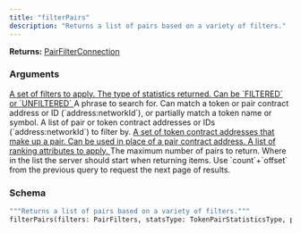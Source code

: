 ```yaml
---
title: "filterPairs"
description: "Returns a list of pairs based on a variety of filters."
---
```


**Returns:** [PairFilterConnection](/api-reference/types#pairfilterconnection)

### Arguments

<a href="/api-reference/input-objects#pairfilters">
  <ResponseField name="filters" type="PairFilters">
    A set of filters to apply.
  </ResponseField>
</a>

<a href="/api-reference/enums#tokenpairstatisticstype">
  <ResponseField name="statsType" type="TokenPairStatisticsType">
    The type of statistics returned. Can be `FILTERED` or `UNFILTERED`
  </ResponseField>
</a>

<ResponseField name="phrase" type="String">
  A phrase to search for. Can match a token or pair contract address or ID (`address:networkId`), or partially match a token name or symbol.
</ResponseField>

<ResponseField name="pairs" type="[String]">
  A list of pair or token contract addresses or IDs (`address:networkId`) to filter by.
</ResponseField>

<a href="/api-reference/input-objects#pairfiltermatchtokens">
  <ResponseField name="matchTokens" type="PairFilterMatchTokens">
    A set of token contract addresses that make up a pair. Can be used in place of a pair contract address.
  </ResponseField>
</a>

<a href="/api-reference/input-objects#pairranking">
  <ResponseField name="rankings" type="[PairRanking]">
    A list of ranking attributes to apply.
  </ResponseField>
</a>

<ResponseField name="limit" type="Int">
  The maximum number of pairs to return.
</ResponseField>

<ResponseField name="offset" type="Int">
  Where in the list the server should start when returning items. Use `count`+`offset` from the previous query to request the next page of results.
</ResponseField>

### Schema


```graphql 
"""Returns a list of pairs based on a variety of filters."""
filterPairs(filters: PairFilters, statsType: TokenPairStatisticsType, phrase: String, pairs: [String], matchTokens: PairFilterMatchTokens, rankings: [PairRanking], limit: Int, offset: Int): PairFilterConnection
```
